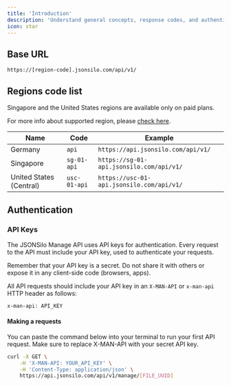 ```yaml
---
title: 'Introduction'
description: 'Understand general concepts, response codes, and authentication strategies.'
icon: star
---
```


## Base URL

```
https://[region-code].jsonsilo.com/api/v1/
```

## Regions code list

<Note>Singapore and the United States regions are available only on paid plans.</Note>

For more info about supported region, please [check here](/how-to/manage/region).

| Name| Code  | Example |
|-----|-------|---------|
| Germany | `api`  | `https://api.jsonsilo.com/api/v1/` |
| Singapore| `sg-01-api`| `https://sg-01-api.jsonsilo.com/api/v1/` |
| United States (Central)| `usc-01-api`| `https://usc-01-api.jsonsilo.com/api/v1/` |


## Authentication

### API Keys

The JSONSilo Manage API uses API keys for authentication. Every request to the API must include your API key, used to authenticate your requests.

<Note>Remember that your API key is a secret. Do not share it with others or expose it in any client-side code (browsers, apps).</Note>

All API requests should include your API key in an `X-MAN-API` or `x-man-api` HTTP header as follows:

```bash
x-man-api: API_KEY
```

#### Making a requests

You can paste the command below into your terminal to run your first API request. Make sure to replace X-MAN-API with your secret API key.

```bash
curl -X GET \
    -H 'X-MAN-API: YOUR_API_KEY' \
    -H 'Content-Type: application/json' \
    https://api.jsonsilo.com/api/v1/manage/[FILE_UUID]
```

